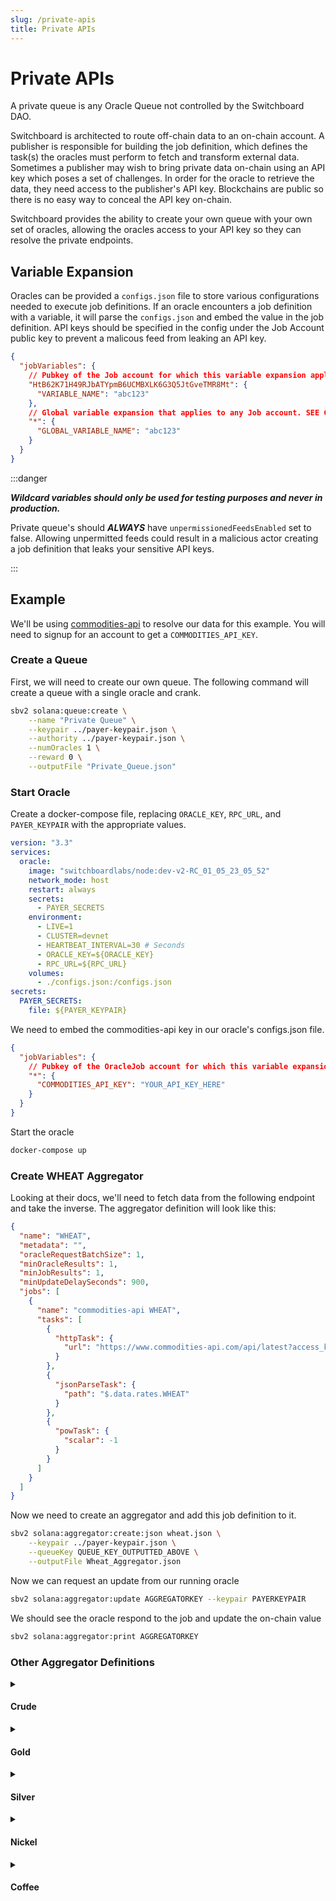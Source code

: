 ```yaml
---
slug: /private-apis
title: Private APIs
---
```


# Private APIs

A private queue is any Oracle Queue not controlled by the Switchboard DAO.

Switchboard is architected to route off-chain data to an on-chain account. A
publisher is responsible for building the job definition, which defines the
task(s) the oracles must perform to fetch and transform external data. Sometimes
a publisher may wish to bring private data on-chain using an API key which poses
a set of challenges. In order for the oracle to retrieve the data, they need
access to the publisher's API key. Blockchains are public so there is no easy
way to conceal the API key on-chain.

Switchboard provides the ability to create your own queue with your own set of
oracles, allowing the oracles access to your API key so they can resolve the
private endpoints.

## Variable Expansion

Oracles can be provided a `configs.json` file to store various configurations
needed to execute job definitions. If an oracle encounters a job definition with
a variable, it will parse the `configs.json` and embed the value in the job
definition. API keys should be specified in the config under the Job Account
public key to prevent a malicous feed from leaking an API key.

```json title="configs.json"
{
  "jobVariables": {
    // Pubkey of the Job account for which this variable expansion applies
    "HtB62K71H49RJbATYpmB6UCMBXLK6G3Q5JtGveTMR8Mt": {
      "VARIABLE_NAME": "abc123"
    },
    // Global variable expansion that applies to any Job account. SEE CAUTION BELOW
    "*": {
      "GLOBAL_VARIABLE_NAME": "abc123"
    }
  }
}
```

:::danger

**_Wildcard variables should only be used for testing purposes and never in
production._**

Private queue's should **_ALWAYS_** have `unpermissionedFeedsEnabled` set to
false. Allowing unpermitted feeds could result in a malicious actor creating a
job definition that leaks your sensitive API keys.

:::

## Example

We'll be using [commodities-api](https://www.commodities-api.com) to resolve our
data for this example. You will need to signup for an account to get a
`COMMODITIES_API_KEY`.

### Create a Queue

First, we will need to create our own queue. The following command will create a
queue with a single oracle and crank.

```bash
sbv2 solana:queue:create \
    --name "Private Queue" \
    --keypair ../payer-keypair.json \
    --authority ../payer-keypair.json \
    --numOracles 1 \
    --reward 0 \
    --outputFile "Private_Queue.json"
```

### Start Oracle

Create a docker-compose file, replacing `ORACLE_KEY`, `RPC_URL`, and
`PAYER_KEYPAIR` with the appropriate values.

```yml title="docker-compose.yml"
version: "3.3"
services:
  oracle:
    image: "switchboardlabs/node:dev-v2-RC_01_05_23_05_52"
    network_mode: host
    restart: always
    secrets:
      - PAYER_SECRETS
    environment:
      - LIVE=1
      - CLUSTER=devnet
      - HEARTBEAT_INTERVAL=30 # Seconds
      - ORACLE_KEY=${ORACLE_KEY}
      - RPC_URL=${RPC_URL}
    volumes:
      - ./configs.json:/configs.json
secrets:
  PAYER_SECRETS:
    file: ${PAYER_KEYPAIR}
```

We need to embed the commodities-api key in our oracle's configs.json file.

```json title="configs.json"
{
  "jobVariables": {
    // Pubkey of the OracleJob account for which this variable expansion applies or *.
    "*": {
      "COMMODITIES_API_KEY": "YOUR_API_KEY_HERE"
    }
  }
}
```

Start the oracle

```bash
docker-compose up
```

### Create WHEAT Aggregator

Looking at their docs, we'll need to fetch data from the following endpoint and
take the inverse. The aggregator definition will look like this:

```json title="Wheat.json"
{
  "name": "WHEAT",
  "metadata": "",
  "oracleRequestBatchSize": 1,
  "minOracleResults": 1,
  "minJobResults": 1,
  "minUpdateDelaySeconds": 900,
  "jobs": [
    {
      "name": "commodities-api WHEAT",
      "tasks": [
        {
          "httpTask": {
            "url": "https://www.commodities-api.com/api/latest?access_key=${COMMODITIES_API_KEY}&base=USD&symbols=WHEAT"
          }
        },
        {
          "jsonParseTask": {
            "path": "$.data.rates.WHEAT"
          }
        },
        {
          "powTask": {
            "scalar": -1
          }
        }
      ]
    }
  ]
}
```

Now we need to create an aggregator and add this job definition to it.

```bash
sbv2 solana:aggregator:create:json wheat.json \
    --keypair ../payer-keypair.json \
    --queueKey QUEUE_KEY_OUTPUTTED_ABOVE \
    --outputFile Wheat_Aggregator.json
```

Now we can request an update from our running oracle

```bash
sbv2 solana:aggregator:update AGGREGATORKEY --keypair PAYERKEYPAIR
```

We should see the oracle respond to the job and update the on-chain value

```bash
sbv2 solana:aggregator:print AGGREGATORKEY
```

### Other Aggregator Definitions

<details>

<summary>

#### Crude

</summary>

```json title="Crude.json"
{
  "name": "Crude WTIOIL",
  "metadata": "",
  "oracleRequestBatchSize": 1,
  "minOracleResults": 1,
  "minJobResults": 1,
  "minUpdateDelaySeconds": 900,
  "jobs": [
    {
      "name": "commodities-api WTIOIL",
      "tasks": [
        {
          "httpTask": {
            "url": "https://www.commodities-api.com/api/latest?access_key=${COMMODITIES_API_KEY}&base=USD&symbols=WTIOIL"
          }
        },
        {
          "jsonParseTask": {
            "path": "$.data.rates.WTIOIL"
          }
        },
        {
          "powTask": {
            "scalar": -1
          }
        }
      ]
    }
  ]
}
```

</details>

<details>

<summary>

#### Gold

</summary>

```json title="Gold.json"
{
  "name": "Gold",
  "metadata": "",
  "oracleRequestBatchSize": 1,
  "minOracleResults": 1,
  "minJobResults": 1,
  "minUpdateDelaySeconds": 900,
  "jobs": [
    {
      "name": "commodities-api XAU",
      "tasks": [
        {
          "httpTask": {
            "url": "https://www.commodities-api.com/api/latest?access_key=${COMMODITIES_API_KEY}&base=USD&symbols=XAU"
          }
        },
        {
          "jsonParseTask": {
            "path": "$.data.rates.XAU"
          }
        },
        {
          "powTask": {
            "scalar": -1
          }
        }
      ]
    }
  ]
}
```

</details>

<details>

<summary>

#### Silver

</summary>

```json title="Silver.json"
{
  "name": "Silver",
  "metadata": "",
  "oracleRequestBatchSize": 1,
  "minOracleResults": 1,
  "minJobResults": 1,
  "minUpdateDelaySeconds": 900,
  "jobs": [
    {
      "name": "commodities-api XAG",
      "tasks": [
        {
          "httpTask": {
            "url": "https://www.commodities-api.com/api/latest?access_key=${COMMODITIES_API_KEY}&base=USD&symbols=XAG"
          }
        },
        {
          "jsonParseTask": {
            "path": "$.data.rates.XAG"
          }
        },
        {
          "powTask": {
            "scalar": -1
          }
        }
      ]
    }
  ]
}
```

</details>

<details>

<summary>

#### Nickel

</summary>

```json title="Nickel.json"
{
  "name": "Nickel",
  "metadata": "",
  "oracleRequestBatchSize": 1,
  "minOracleResults": 1,
  "minJobResults": 1,
  "minUpdateDelaySeconds": 900,
  "jobs": [
    {
      "name": "commodities-api NI",
      "tasks": [
        {
          "httpTask": {
            "url": "https://www.commodities-api.com/api/latest?access_key=${COMMODITIES_API_KEY}&base=USD&symbols=NI"
          }
        },
        {
          "jsonParseTask": {
            "path": "$.data.rates.NI"
          }
        },
        {
          "powTask": {
            "scalar": -1
          }
        }
      ]
    }
  ]
}
```

</details>

<details>

<summary>

#### Coffee

</summary>

```json title="Coffee.json"
{
  "name": "Coffee",
  "metadata": "",
  "oracleRequestBatchSize": 1,
  "minOracleResults": 1,
  "minJobResults": 1,
  "minUpdateDelaySeconds": 900,
  "jobs": [
    {
      "name": "commodities-api COFFEE",
      "tasks": [
        {
          "httpTask": {
            "url": "https://www.commodities-api.com/api/latest?access_key=${COMMODITIES_API_KEY}&base=USD&symbols=COFFEE"
          }
        },
        {
          "jsonParseTask": {
            "path": "$.data.rates.COFFEE"
          }
        },
        {
          "powTask": {
            "scalar": -1
          }
        }
      ]
    }
  ]
}
```

</details>
